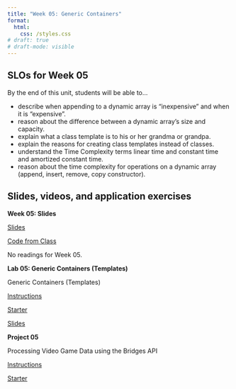 ```yaml
---
title: "Week 05: Generic Containers"
format: 
  html:
    css: /styles.css
# draft: true
# draft-mode: visible
---
```


## SLOs for Week 05

By the end of this unit, students will be able to...

-   describe when appending to a dynamic array is "inexpensive" and when it is "expensive".
-   reason about the difference between a dynamic array's size and capacity.
-   explain what a class template is to his or her grandma or grandpa.
-   explain the reasons for creating class templates instead of classes.
-   understand the Time Complexity terms linear time and constant time and amortized constant time.
-   reason about the time complexity for operations on a dynamic array (append, insert, remove, copy constructor).

## Slides, videos, and application exercises

:::::: slide-deck
**Week 05: Slides**

::: slides
[Slides](https://docs.google.com/presentation/d/19Dyq-ocaGfhTA623PzKYofXuDHr-gz8eRP19zv65Mu0/edit?usp=sharing){target="_blank"}
:::

::: source
[Code from Class](https://calvincollege-my.sharepoint.com/:f:/g/personal/vtn2_calvin_edu/Eredz2bHiShCtI0CVssiaggB8tUES6QbacEf2cc4PBhTgQ?e=uoV7Uu){target="_blank"}
:::

::: reading
No readings for Week 05.
:::
::::::

<!-- ## Lab -->

:::::: lab
**Lab 05: Generic Containers (Templates)**

Generic Containers (Templates)

::: instructions
[Instructions](/labs/lab05.qmd)
:::

::: starter
[Starter](https://classroom.github.com/a/6VXyhrSc){target="_blank"}
:::

::: slides
[Slides]()
:::
::::::

<!-- ## Homework assignments -->

::::: homework
**Project 05**

Processing Video Game Data using the Bridges API

::: instructions
[Instructions](/projects/proj05.qmd)
:::

::: starter
[Starter](https://classroom.github.com/a/lrml-eLW){target="_blank"}
:::
:::::